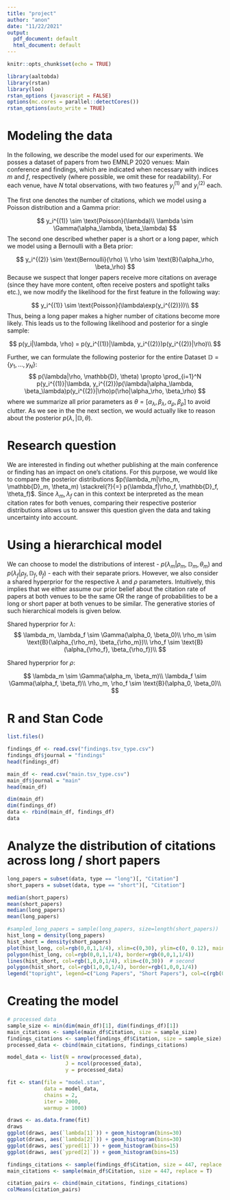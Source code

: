 ```yaml
---
title: "project"
author: "anon"
date: "11/22/2021"
output:
  pdf_document: default
  html_document: default
---
```


```r
knitr::opts_chunk$set(echo = TRUE)
```

```r
library(aaltobda)
library(rstan)
library(loo)
rstan_options (javascript = FALSE)
options(mc.cores = parallel::detectCores())
rstan_options(auto_write = TRUE)
```

# Modeling the data 

In the following, we describe the model used for our experiments. 
We posses a dataset of papers from two EMNLP 2020 venues: Main conference and findings,
which are indicated when necessary with indices $m$ and $f$, respectively (where possible, we omit these for readability). 
For each venue, have $N$ total observations, with two features $y_i^{(1)}$ and $y_i^{(2)}$ each.

The first one denotes the number of citations, which we model using a Poisson distribution and a Gamma prior:

$$ 
  y_i^{(1)} \sim \text{Poisson}(\lambda)\\
  \lambda \sim \Gamma(\alpha_\lambda, \beta_\lambda)
$$
The second one described whether paper is a short or a long paper, which we model using a Bernoulli with a Beta prior:

$$
  y_i^{(2)} \sim \text{Bernoulli}(\rho) \\
  \rho \sim \text{B}(\alpha_\rho, \beta_\rho)
$$
Because we suspect that longer papers receive more citations on average (since they have more content, often receive posters and spotlight talks etc.), we now modify the likelihood for the first feature in the following way:

$$ 
  y_i^{(1)} \sim \text{Poisson}(\lambda\exp(y_i^{(2)}))\\
$$
Thus, being a long paper makes a higher number of citations become more likely.
This leads us to the following likelihood and posterior for a single sample:

$$
  p(y_i|\lambda, \rho) = p(y_i^{(1)}|\lambda, y_i^{(2)})p(y_i^{(2)}|\rho)\\
$$

Further, we can formulate the following posterior for the entire Dataset $\mathbb{D} = \{y_1, \ldots, y_N\}$:
$$
  p(\lambda|\rho, \mathbb{D}, \theta) \propto \prod_{i=1}^N p(y_i^{(1)}|\lambda, y_i^{(2)})p(\lambda|\alpha_\lambda, \beta_\lambda)p(y_i^{(2)}|\rho)p(\rho|\alpha_\rho, \beta_\rho)
$$
where we summarize all prior parameters as $\theta = [\alpha_\lambda, \beta_\lambda, \alpha_\rho, \beta_\rho]$ to avoid clutter. As we see in the the next section, we would actually like to reason about the posterior $p(\lambda, |\mathbb{D}, \theta)$. 

[//]: # "Since we chose conjugate prior for the two feature likelihoods and assumed the features to be independent, we know that the posterior $p(\lambda, \rho|\mathbb{D})$ is a product of a Beta with posterior parameters $\alpha_\rho + \sum_{i=1}^N y^{(2)}_i, \beta_\rho + N - \sum_{i=1}^N y^{(2)}_i$ and a Gamma with posterior parameters $\alpha_\lambda + \sum_{i=1}^N y^{(1)}_i, \beta_\lambda + N$ (see for instance [Wikipedia](https://en.wikipedia.org/wiki/Conjugate_prior) for this standard result)."

# Research question

We are interested in finding out whether publishing at the main conference or finding has an impact on one's citations. 
For this purpose, we would like to compare the posterior distributions $p(\lambda_m|\rho_m, \mathbb{D}_m, \theta_m) \stackrel{?}{=} p(\lambda_f|\rho_f, \mathbb{D}_f, \theta_f)$. 
Since $\lambda_m, \lambda_f$ can in this context be interpreted as the mean citation rates for both venues, comparing their respective posterior distributions allows us to answer this question given the data and taking uncertainty into account.

# Using a hierarchical model

We can choose to model the distributions of interest - $p(\lambda_m|\rho_m, \mathbb{D}_m, \theta_m)$ and $p(\lambda_f|\rho_f, \mathbb{D}_f, \theta_f)$ - each with their separate priors. However, we also consider a shared hyperprior for the respective $\lambda$ and $\rho$ parameters. Intuitively, this implies that we either assume our prior belief about the citation rate of papers at both venues to be the same OR the range of probabilities to be a long or short paper at both venues to be similar. The generative stories of such hierarchical models is given below. 

Shared hyperprior for $\lambda$:
$$
  \lambda_m, \lambda_f \sim \Gamma(\alpha_0, \beta_0)\\
  \rho_m \sim \text{B}(\alpha_{\rho_m}, \beta_{\rho_m})\\
  \rho_f \sim \text{B}(\alpha_{\rho_f}, \beta_{\rho_f})\\
$$

Shared hyperprior for $\rho$:

$$
  \lambda_m \sim \Gamma(\alpha_m, \beta_m)\\
  \lambda_f \sim \Gamma(\alpha_f, \beta_f)\\
  \rho_m, \rho_f \sim \text{B}(\alpha_0, \beta_0)\\
$$


# R and Stan Code


```r
list.files()
```

```r
findings_df <- read.csv("findings.tsv_type.csv")
findings_df$journal = "findings"
head(findings_df)

main_df <- read.csv("main.tsv_type.csv")
main_df$journal = "main"
head(main_df)
```
```r
dim(main_df)
dim(findings_df)
data <- rbind(main_df, findings_df)
data
```

# Analyze the distribution of citations across long / short papers

```r
long_papers = subset(data, type == "long")[, "Citation"]
short_papers = subset(data, type == "short")[, "Citation"]

median(short_papers)
mean(short_papers)
median(long_papers)
mean(long_papers)

#sampled_long_papers = sample(long_papers, size=length(short_papers))
hist_long = density(long_papers)
hist_short = density(short_papers)
plot(hist_long, col=rgb(0,0,1,1/4), xlim=c(0,30), ylim=c(0, 0.12), main="Citations by paper length", xlab="Number of citations")  # first histogram
polygon(hist_long, col=rgb(0,0,1,1/4), border=rgb(0,0,1,1/4)) 
lines(hist_short, col=rgb(1,0,0,1/4), xlim=c(0,30))  # second
polygon(hist_short, col=rgb(1,0,0,1/4), border=rgb(1,0,0,1/4)) 
legend("topright", legend=c("Long Papers", "Short Papers"), col=c(rgb(0,0,1,1/4), rgb(1,0,0,1/4)), lty=1:1, cex=0.8)
```

# Creating the model

```r
# processed data
sample_size <- min(dim(main_df)[1], dim(findings_df)[1])
main_citations <- sample(main_df$Citation, size = sample_size)
findings_citations <- sample(findings_df$Citation, size = sample_size)
processed_data <- cbind(main_citations, findings_citations)
```


```r
model_data <- list(N = nrow(processed_data),
                   J = ncol(processed_data),
                   y = processed_data)

fit <- stan(file = "model.stan", 
            data = model_data,
            chains = 2,
            iter = 2000,
            warmup = 1000)
```

```r
draws <- as.data.frame(fit)
draws
ggplot(draws, aes(`lambda[1]`)) + geom_histogram(bins=30)
ggplot(draws, aes(`lambda[2]`)) + geom_histogram(bins=30)
ggplot(draws, aes(`ypred[1]`)) + geom_histogram(bins=15)
ggplot(draws, aes(`ypred[2]`)) + geom_histogram(bins=15)
```


```r
findings_citations <- sample(findings_df$Citation, size = 447, replace = T)
main_citations <- sample(main_df$Citation, size = 447, replace = T)

citation_pairs <- cbind(main_citations, findings_citations)
colMeans(citation_pairs)
```
